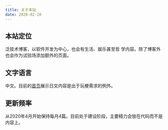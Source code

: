 ```yaml
---
title: 关于本站
date: 2020-02-10
---
```


## 本站定位

泛技术博客，以软件开发为中心，也会有生活、娱乐甚至哲 学内容。除了博客外也会作为试验场添加额外的页面。

## 文字语言

中文。目前的[首页](https://github.com/renshujian/renshujian.github.io/blob/90d19c2f6ad37e7fabb932c2badd5b02a96b1ca2/src/pages/index.js)展示日文内容是出于玩梗需求的例外。

## 更新频率

从2020年4月开始保持每月4篇。目前处于建设阶段，主要精力会放在代码而不是内容上。

